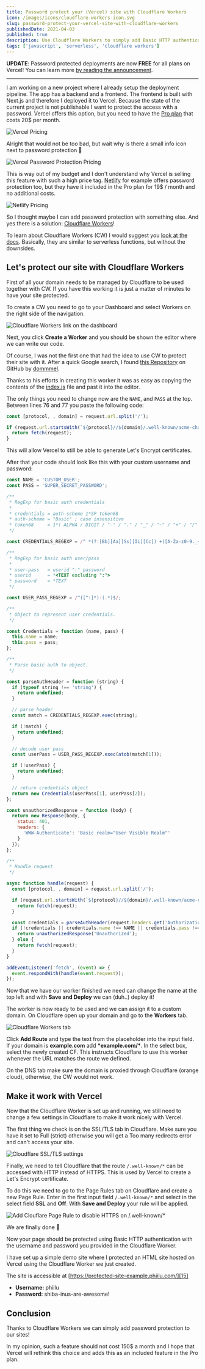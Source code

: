 ```yaml
---
title: Password protect your (Vercel) site with Cloudflare Workers
icon: /images/icons/cloudflare-workers-icon.svg
slug: password-protect-your-vercel-site-with-cloudflare-workers
publishedDate: 2021-04-03
published: true
description: Use Cloudflare Workers to simply add Basic HTTP authentication to any of your websites even if they are hosted on a service like Vercel or Netlify.
tags: ['javascript', 'serverless', 'cloudflare workers']
---
```


**UPDATE**: Password protected deployments are now **FREE** for all plans on Vercel! You can learn more [by reading the announcement](https://vercel.com/blog/security-controls-protected-preview-deployments-passwords).

---

I am working on a new project where I already setup the deployment pipeline. The app has a backend and a frontend. The frontend is built with Next.js and therefore I deployed it to Vercel. Because the state of the current project is not publishable I want to protect the access with a password. Vercel offers this option, but you need to have the [Pro plan][1] that costs 20$ per month.

![Vercel Pricing](../../assets/images/posts/password-protect-your-vercel-site-with-cloudflare-workers-1.png)

Alright that would not be too bad, but wait why is there a small info icon next to password protection 🤔

![Vercel Password Protection Pricing](../../assets/images/posts/password-protect-your-vercel-site-with-cloudflare-workers-2.png)

This is way out of my budget and I don't understand why Vercel is selling this feature with such a high price tag. [Netlify][4] for example offers password protection too, but they have it included in the Pro plan for 19$ / month and no additional costs.

![Netlify Pricing](../../assets/images/posts/password-protect-your-vercel-site-with-cloudflare-workers-3.png)

So I thought maybe I can add password protection with something else. And yes there is a solution: [Cloudflare Workers][6]!

To learn about Cloudflare Workers (CW) I would suggest you [look at the docs][7]. Basically, they are similar to serverless functions, but without the downsides.

## Let's protect our site with Cloudflare Workers

First of all your domain needs to be managed by Cloudflare to be used together with CW. If you have this working it is just a matter of minutes to have your site protected.

To create a CW you need to go to your Dashboard and select Workers on the right side of the navigation.

![Cloudflare Workers link on the dashboard](../../assets/images/posts/password-protect-your-vercel-site-with-cloudflare-workers-4.png)

Next, you click **Create a Worker** and you should be shown the editor where we can write our code.

Of course, I was not the first one that had the idea to use CW to protect their site with it. After a quick Google search, I found [this Repository][9] on GitHub by [dommmel][10].

Thanks to his efforts in creating this worker it was as easy as copying the contents of the [index.js][11] file and past it into the editor.

The only things you need to change now are the `NAME`, and `PASS` at the top. Between lines 76 and 77 you paste the following code:

```js
const [protocol, , domain] = request.url.split('/');

if (request.url.startsWith(`${protocol}//${domain}/.well-known/acme-challenge`)) {
  return fetch(request);
}
```

This will allow Vercel to still be able to generate Let's Encrypt certificates.

After that your code should look like this with your custom username and password:

```js
const NAME = 'CUSTOM_USER';
const PASS = 'SUPER_SECRET_PASSWORD';

/**
 * RegExp for basic auth credentials
 *
 * credentials = auth-scheme 1*SP token68
 * auth-scheme = "Basic" ; case insensitive
 * token68     = 1*( ALPHA / DIGIT / "-" / "." / "_" / "~" / "+" / "/" ) *"="
 */

const CREDENTIALS_REGEXP = /^ *(?:[Bb][Aa][Ss][Ii][Cc]) +([A-Za-z0-9._~+/-]+=*) *$/;

/**
 * RegExp for basic auth user/pass
 *
 * user-pass   = userid ":" password
 * userid      = *<TEXT excluding ":">
 * password    = *TEXT
 */

const USER_PASS_REGEXP = /^([^:]*):(.*)$/;

/**
 * Object to represent user credentials.
 */

const Credentials = function (name, pass) {
  this.name = name;
  this.pass = pass;
};

/**
 * Parse basic auth to object.
 */

const parseAuthHeader = function (string) {
  if (typeof string !== 'string') {
    return undefined;
  }

  // parse header
  const match = CREDENTIALS_REGEXP.exec(string);

  if (!match) {
    return undefined;
  }

  // decode user pass
  const userPass = USER_PASS_REGEXP.exec(atob(match[1]));

  if (!userPass) {
    return undefined;
  }

  // return credentials object
  return new Credentials(userPass[1], userPass[2]);
};

const unauthorizedResponse = function (body) {
  return new Response(body, {
    status: 401,
    headers: {
      'WWW-Authenticate': 'Basic realm="User Visible Realm"'
    }
  });
};

/**
 * Handle request
 */

async function handle(request) {
  const [protocol, , domain] = request.url.split('/');

  if (request.url.startsWith(`${protocol}//${domain}/.well-known/acme-challenge`)) {
    return fetch(request);
  }

  const credentials = parseAuthHeader(request.headers.get('Authorization'));
  if (!credentials || credentials.name !== NAME || credentials.pass !== PASS) {
    return unauthorizedResponse('Unauthorized');
  } else {
    return fetch(request);
  }
}

addEventListener('fetch', (event) => {
  event.respondWith(handle(event.request));
});
```

Now that we have our worker finished we need can change the name at the top left and with **Save and Deploy** we can (duh..) deploy it!

The worker is now ready to be used and we can assign it to a custom domain. On Cloudflare open up your domain and go to the **Workers** tab.

![Cloudflare Workers tab](../../assets/images/posts/password-protect-your-vercel-site-with-cloudflare-workers-5.png)

Click **Add Route** and type the text from the placeholder into the input field. If your domain is **example.com** add **\*example.com/\***. In the select box, select the newly created CF. This instructs Cloudflare to use this worker whenever the URL matches the route we defined.

On the DNS tab make sure the domain is proxied through Cloudflare (orange cloud), otherwise, the CW would not work.

## Make it work with Vercel

Now that the Cloudflare Worker is set up and running, we still need to change a few settings in Cloudflare to make it work nicely with Vercel.

The first thing we check is on the SSL/TLS tab in Cloudflare. Make sure you have it set to Full (strict) otherwise you will get a Too many redirects error and can't access your site.

![Cloudflare SSL/TLS settings](../../assets/images/posts/password-protect-your-vercel-site-with-cloudflare-workers-6.png)

Finally, we need to tell Cloudflare that the route `/.well-known/*` can be accessed with HTTP instead of HTTPS. This is used by Vercel to create a Let's Encrypt certificate.

To do this we need to go to the Page Rules tab on Cloudflare and create a new Page Rule. Enter in the first input field `/.well-known/*` and select in the select field **SSL** and **Off**. With **Save and Deploy** your rule will be applied.

![Add Clouflare Page Rule to disable HTTPS on /.well-known/*](../../assets/images/posts/password-protect-your-vercel-site-with-cloudflare-workers-7.png)

We are finally done 🥳

Now your page should be protected using Basic HTTP authentication with the username and password you provided in the Cloudflare Worker.

I have set up a simple demo site where I protected an HTML site hosted on Vercel using the Cloudflare Worker we just created.

The site is accessible at [https://protected-site-example.phiilu.com/][15]

- **Username:** phiilu
- **Password:** shiba-inus-are-awesome!

## Conclusion

Thanks to Cloudflare Workers we can simply add password protection to our sites!

In my opinion, such a feature should not cost 150$ a month and I hope that Vercel will rethink this choice and adds this as an included feature in the Pro plan.

[1]: https://vercel.com/pricing
[4]: https://www.netlify.com/pricing/
[6]: https://workers.cloudflare.com/
[7]: https://developers.cloudflare.com/workers/learning/how-workers-works
[9]: https://github.com/dommmel/cloudflare-workers-basic-auth
[10]: https://github.com/dommmel
[11]: https://github.com/dommmel/cloudflare-workers-basic-auth/blob/master/index.js
[15]: https://protected-site-example.phiilu.com/
